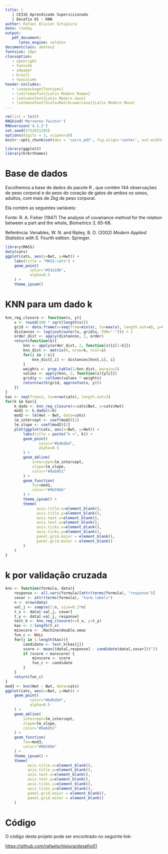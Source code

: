 ```yaml
---
title: |
   | CE316 Aprendizado Supervisionado
   | Desafio 01 - KNN
author: Rafael Alisson Schipiura
date: \today 
output:
   pdf_document:
      latex_engine: xelatex
documentclass: abntex2
fontsize: 10pt
classoption: 
   - openright
   - twoside
   - a4paper
   - brazil
   - twocolumn 
header-includes:
   - \usepackage{fontspec}
   - \setromanfont{Latin Modern Roman}
   - \setsansfont{Latin Modern Sans}
   - \setmonofont[Scale=MatchLowercase]{Latin Modern Mono}
---
```


```r
rm(list = ls())
RNGkind('Mersenne-Twister')
RNGversion('4.1.2')
set.seed(1752031105)
options(digits = 3, scipen=10)
knitr::opts_chunk$set(dev = 'cairo_pdf', fig.align='center', out.width = '100%')

library(ggplot2)
library(hrbrthemes)
```
# Base de dados

Escolhemos a base de dados \texttt{cats} do pacote R \texttt{MASS}, que contém 144 observações de peso corporal e do peso do coração de gatos de ambos os sexos, adultos, com mais de 2kg de peso corporal.

Ela contém as seguintes variáveis:

\begin{itemize}
   \item \textbf{Sex.} Sexo. Fator com dois níveis:  ‘F’ e  ‘M’. Ignorado nessa análise.
   \item \textbf{Bwt.} Peso corporal in kilogramas.
   \item \textbf{Hwt.} Peso do coração em gramas.
\end{itemize}

Fonte: R. A. Fisher (1947) The analysis of covariance method for the
     relation between a part and the whole, _Biometrics_ *3*, 65-68.

Referência: Venables, W. N. and Ripley, B. D. (2002) _Modern Applied
     Statistics with S._ Fourth edition.  Springer.

```r
library(MASS)
data(cats)
ggplot(cats, aes(x=Bwt, y=Hwt)) +
	labs(title = "MASS:cats") +
	geom_point(
		   color="#53a19b",
		   alpha=0.5
	) +
	theme_ipsum()
```

# KNN para um dado k

```r
knn_reg_closure <- function(x, y){
	s <- round(100 * sqrt(length(x)))
	grid <- data.frame(x=seq(from=min(x), to=max(x), length.out=s), y=0)
	distances <- log(cosh(outer(x, grid$x, FUN="-"))) + 1
	order_dist <- apply(distances, 2, order)
	return(function(k){
		knn <- apply(order_dist, 2, function(z){z[1:k]})
		knn_dist <- matrix(0, nrow=k, ncol=s)
		for(i in 1:s){
			knn_dist[,i] <- distances[knn[,i], i]
		}
		weights <- prop.table(1/knn_dist, margin=2)
		values <- apply(knn, 2, function(z){y[z]})
		grid$y <- colSums(values * weights)
		return(with(grid, approxfun(x, y)))
	})
}
kas <- seq(from=2, to=nrow(cats), length.out=3)
for(k in kas){
	k_dado <- knn_reg_closure(x=cats$Bwt, y=cats$Hwt)
	mod1 <- k_dado(k=k)
	mod2 <- lm(Hwt ~ Bwt, data=cats)
	lm_intercept <- coef(mod2)[1]
	lm_slope <- coef(mod2)[2]
	plot(ggplot(cats, aes(x=Bwt, y=Hwt)) +
		labs(title = paste("k =", k)) +
		geom_point(
			   color="#bdbdbd",
			   alpha=0.5
		) +
		geom_abline(
			intercept=lm_intercept,
			slope=lm_slope,
			color="#9ab851"
		) +
		geom_function(
			fun=mod1,
			color="#9b59b6"
		) +
		theme_ipsum() +
		theme(
		      axis.title.x=element_blank(),
		      axis.title.y=element_blank(),
		      axis.text.x=element_blank(),
		      axis.text.y=element_blank(),
		      axis.ticks.x=element_blank(),
		      axis.ticks.y=element_blank(),
		      panel.grid.major = element_blank(),
		      panel.grid.minor = element_blank()
		)
	)
}
```

# k por validação cruzada

```r
knn <- function(formula, data){
	response <- all.vars(formula)[attr(terms(formula), "response")]
	covar <- attr(terms(formula), "term.labels")
	n <- nrow(data)
	val_j <- sample(1:n, size=0.2*n)
	t_x <- data[-val_j, covar]
	t_y <- data[-val_j, response]
	test_k <- knn_reg_closure(x=t_x, y=t_y)
	kas <- 2:length(t_x)
	minscore <- .Machine$double.xmax
	fun_c <- NULL
	for(j in 1:length(kas)){
		candidate <- test_k(kas[j])
		score <- mean((data[,response] - candidate(data[,covar]))^2)
		if (score < minscore) {
			minscore <- score
			fun_c <- candidate
		}
	}
	return(fun_c)
}
mod3 <- knn(Hwt ~ Bwt, data=cats)
ggplot(cats, aes(x=Bwt, y=Hwt)) +
	geom_point(
		   color="#bdbdbd",
		   alpha=0.5
	) +
	geom_abline(
		intercept=lm_intercept,
		slope=lm_slope,
		color="#9ab851"
	) +
	geom_function(
		fun=mod3,
		color="#9b59b6"
	) +
	theme_ipsum() +
	theme(
	      axis.title.x=element_blank(),
	      axis.title.y=element_blank(),
	      axis.text.x=element_blank(),
	      axis.text.y=element_blank(),
	      axis.ticks.x=element_blank(),
	      axis.ticks.y=element_blank(),
	      panel.grid.major = element_blank(),
	      panel.grid.minor = element_blank()
	)
```

# Código

O código deste projeto pode ser encontrado no seguinte link:

[https://github.com/rafaelschipiura/desafio01](https://github.com/rafaelschipiura/desafio01)

